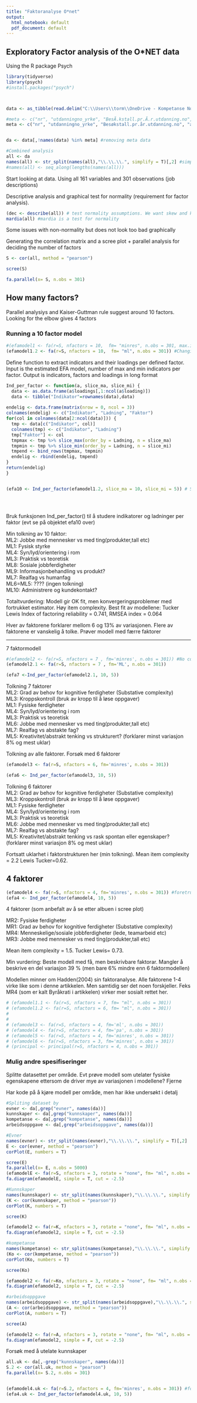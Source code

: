 ```yaml
---
title: "Faktoranalyse O*net"
output:
  html_notebook: default
  pdf_document: default
---
```

 

## Exploratory Factor analysis of the O*NET data 
Using the R package Psych


```r

library(tidyverse)
library(psych)
#install.packages("psych")



data <- as_tibble(read.delim("C:\\Users\\torm\\OneDrive - Kompetanse Norge\\Dokumenter\\GitHub\\Onet\\Faktoranalyse-O-net\\onet_rdatasett.tsv", encoding = "UTF-8"))

#meta <- c("nr", "utdanningno_yrke", "BesÃ.kstall.pr.Ã.r.utdanning.no", "andel_menn", "andel_menn_0_40", "antall", "interesse")    
meta <- c("nr", "utdanningno_yrke", "Besøkstall.pr.år.utdanning.no", "andel_menn", "andel_menn_0_40", "antall", "interesse")    


da <- data[,!names(data) %in% meta] #removing meta data

#Combined analysis
all <- da
names(all) <- str_split(names(all),"\\.\\.\\.", simplify = T)[,2] #simplify colnames
#names(all) <- seq_along(lengths(names(all)))
```

Start looking at data. Using all 161 variables and 301 observations (job descriptions)

Descriptive analysis and graphical test for normality (requirement for factor analysis). 

```r
(dec <- describe(all)) # test normality assumptions. We want skew and kurtosis = 0. 
mardia(all) #mardia is a test for normality
```


Some issues with non-normality but does not look too bad graphically 

Generating the correlation matrix and a scree plot + parallel analysis for deciding the number of factors
```r
S <- cor(all, method = "pearson")

scree(S)

fa.parallel(x= S, n.obs = 301)
```

## How many factors?
Parallel analysiys and Kaiser-Guttman rule suggest around 10 factors. Looking for the elbow gives 4 factors


### Running a 10 factor model
```r
#(efamodel1 <- fa(r=S, nfactors = 10,  fm= "minres", n.obs = 301, max.iter = 2000)) #No convergence
(efamodel1.2 <- fa(r=S, nfactors = 10,  fm= "ml", n.obs = 301)) #Changing to ML estimator
```

Define function to extract indicators and their loadings per defined factor. Input is the estimated EFA model, number of max and min indicators per factor. Output is indicators, factors and loadings in long format

```r
Ind_per_factor <- function(a, slice_ma, slice_mi) {
  data <- as.data.frame(a$loadings[,1:ncol(a$loading)])
  data <- tibble("Indikator"=rownames(data),data)
  
endelig <- data.frame(matrix(nrow = 0, ncol = 3))
colnames(endelig) <- c("Indikator", "Ladning", "Faktor")
for(col in colnames(data[2:ncol(data)])) {
  tmp <- data[c("Indikator", col)]
  colnames(tmp) <- c("Indikator", "Ladning")
  tmp["Faktor"] <- col
  tmpmax <- tmp %>% slice_max(order_by = Ladning, n = slice_ma)
  tmpmin <- tmp %>% slice_min(order_by = Ladning, n = slice_mi)
  tmpend <- bind_rows(tmpmax, tmpmin)
  endelig <- rbind(endelig, tmpend)
}
return(endelig)
}


(efa10 <- Ind_per_factor(efamodel1.2, slice_ma = 10, slice_mi = 5)) # Study indicators per factor


       
```
Bruk funksjonen Ind_per_factor() til å studere indikatorer og ladninger per faktor (evt se på objektet efa10 over)

Min tolkning av 10 faktor:   
ML2: Jobbe med mennesker vs med ting(produkter,tall etc)\
ML1: Fysisk styrke\
ML4: Syn/lyd/orientering i rom\
ML3: Praktisk vs teoretisk\
ML8: Sosiale jobbferdigheter\
ML9: Informasjonbehandling vs produkt?\
ML7: Realfag vs humanfag\
ML6=ML5: ???? (ingen tolkning)\
ML10: Administrere og kundekontakt?\

Totaltvurdering: Modell gir OK fit, men konvergeringsproblemer med fortrukket estimator. Høy item complexity. Best fit av modellene: Tucker Lewis Index of factoring reliability =  0.741, RMSEA index =  0.064

Hver av faktorene forklarer mellom 6 og 13% av variasjonen. Flere av faktorene er vanskelig å tolke. Prøver modell med færre faktorer  

----

7 faktormodell

```r
#(efamodel2 <- fa(r=S, nfactors = 7 , fm='minres', n.obs = 301)) #No convergence
(efamodel2.1 <- fa(r=S, nfactors = 7 , fm='ML', n.obs = 301))

(efa7 <-Ind_per_factor(efamodel2.1, 10, 5))
```
Tolkning 7 faktorer  
ML2: Grad av behov for kognitive ferdigheter (Substative complexity)\
ML3: Kroppskontroll (bruk av kropp til å løse oppgaver)\
ML1: Fysiske ferdigheter\
ML4: Syn/lyd/orientering i rom\
ML3: Praktisk vs teoretisk\
ML6: Jobbe med mennesker vs med ting(produkter,tall etc)\
ML7: Realfag vs abstakte fag?\
ML5: Kreativitet/abstrakt tenking vs strukturert? (forklarer minst variasjon  8% og mest uklar)\


Tolkning av alle faktorer. Forsøk med 6 faktorer

```r
(efamodel3 <- fa(r=S, nfactors = 6, fm='minres', n.obs = 301)) 

(efa6 <- Ind_per_factor(efamodel3, 10, 5))
```


Tolkning 6 faktorer  
ML2: Grad av behov for kognitive ferdigheter (Substative complexity)\
ML3: Kroppskontroll (bruk av kropp til å løse oppgaver)\
ML1: Fysiske ferdigheter\
ML4: Syn/lyd/orientering i rom\
ML3: Praktisk vs teoretisk\
ML6: Jobbe med mennesker vs med ting(produkter,tall etc)\
ML7: Realfag vs abstakte fag?\
ML5: Kreativitet/abstrakt tenking vs rask spontan eller egenskaper?\
 (forklarer minst variasjon  8% og mest uklar)
 
 
Fortsatt uklarhet i faktorstrukturen her (min tolkning). Mean item complexity =  2.2 Lewis Tucker=0.62.


## 4 faktorer

```r
(efamodel4 <- fa(r=S, nfactors = 4, fm='minres', n.obs = 301)) #foretrukket modell
(efa4 <- Ind_per_factor(efamodel4, 10, 5))

```
4 faktorer (som anbefalt av å se etter albuen i scree plot)

MR2: Fysiske ferdigheter\
MR1: Grad av behov for kognitive ferdigheter (Substative complexity)\
MR4: Menneskelige/sosiale jobbferdigheter (lede, teamarbeid etc)\
MR3: Jobbe med mennesker vs med ting(produkter,tall etc)\

Mean item complexity =  1.5. Tucker Lewis= 0.73.

Min vurdering: Beste modell med få, men beskrivbare faktorar. Mangler å beskrive en del variasjon 39 % (men bare 6% mindre enn 6 faktormodellen) 

Modellen minner om Hadden(2004) sin faktoranalyse. Alle faktorene 1-4 virke like som i denne artikkelen. Men samtidig ser det noen forskjeller. Feks MR4 (som er kalt Byråkrati i artikkelen) virker mer sosialt rettet her. 


```r
# (efamodel1.1 <- fa(r=S, nfactors = 7, fm= "ml", n.obs = 301))
# (efamodel1.2 <- fa(r=S, nfactors = 6, fm= "ml", n.obs = 301))
# 
# 
# (efamodel3 <- fa(r=S, nfactors = 4, fm='ml', n.obs = 301))
# (efamodel4 <- fa(r=S, nfactors = 4, fm='pa', n.obs = 301))
# (efamodel5 <- fa(r=S, nfactors = 4, fm='minres', n.obs = 301))
# (efamodel6 <- fa(r=S, nfactors = 3, fm='minres', n.obs = 301))
# (principal <- principal(r=S, nfactors = 4, n.obs = 301))

```


### Mulig andre spesifiseringer
Splitte datasettet per område. Evt prøve modell som utelater fysiske egenskapene ettersom de driver mye av variasjonen i modellene? Fjerne 

Har kode på å kjøre modell per område, men har ikke undersøkt i detalj

```r
#Spliting dataset by  
evner <- da[,grep("evner", names(da))]
kunnskaper <- da[,grep("kunnskaper", names(da))]
kompetanse <- da[,grep("kompetanse", names(da))]
arbeidsoppgave <- da[,grep("arbeidsoppgave", names(da))]

#Evner
names(evner) <- str_split(names(evner),"\\.\\.\\.", simplify = T)[,2]
E <- cor(evner, method = "pearson")
corPlot(E, numbers = T)

scree(E)
fa.parallel(x= E, n.obs = 5000)
(efamodelE <- fa(r=S, nfactors = 3, rotate = "none", fm= "ml", n.obs = ))
fa.diagram(efamodelE, simple = T, cut = -2.5)

#Kunnskaper
names(kunnskaper) <- str_split(names(kunnskaper),"\\.\\.\\.", simplify = T)[,2]
(K <- cor(kunnskaper, method = "pearson"))
corPlot(K, numbers = T)

scree(K)

(efamodel2 <- fa(r=K, nfactors = 3, rotate = "none", fm= "ml", n.obs = 2000))
fa.diagram(efamodel2, simple = T, cut = -2.5)

#kompetanse
names(kompetanse) <- str_split(names(kompetanse),"\\.\\.\\.", simplify = T)[,2]
(Ko <- cor(kompetanse, method = "pearson"))
corPlot(Ko, numbers = T)

scree(Ko)

(efamodel2 <- fa(r=Ko, nfactors = 3, rotate = "none", fm= "ml", n.obs = 2000))
fa.diagram(efamodel2, simple = T, cut = -2.5)

#arbeidsoppgave
names(arbeidsoppgave) <- str_split(names(arbeidsoppgave),"\\.\\.\\.", simplify = T)[,2]
(A <- cor(arbeidsoppgave, method = "pearson"))
corPlot(A, numbers = T)

scree(A)

(efamodel2 <- fa(r=A, nfactors = 3, rotate = "none", fm= "ml", n.obs = 2000))
fa.diagram(efamodel2, simple = F, cut = -2.5)

```
Forsøk med å utelate kunnskaper
```r
all.uk <- da[,-grep("kunnskaper", names(da))]
S.2 <- cor(all.uk, method = "pearson")
fa.parallel(x= S.2, n.obs = 301)


(efamodel4.uk <- fa(r=S.2, nfactors = 4, fm='minres', n.obs = 301)) #foretrukket modell
(efa4.uk <- Ind_per_factor(efamodel4.uk, 10, 5))


```


